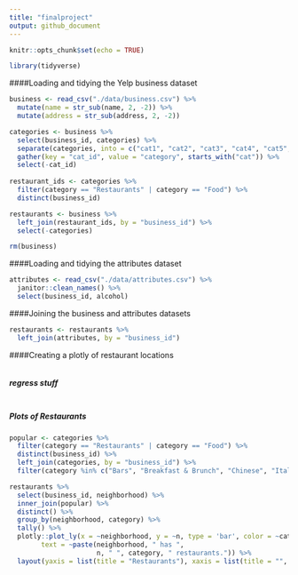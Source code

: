 ```yaml
---
title: "finalproject"
output: github_document
---
```


```r
knitr::opts_chunk$set(echo = TRUE)

library(tidyverse)
```

####Loading and tidying the Yelp business dataset

```r
business <- read_csv("./data/business.csv") %>% 
  mutate(name = str_sub(name, 2, -2)) %>% 
  mutate(address = str_sub(address, 2, -2))

categories <- business %>% 
  select(business_id, categories) %>% 
  separate(categories, into = c("cat1", "cat2", "cat3", "cat4", "cat5", "cat6", "cat7", "cat8", "cat9", "cat10", "cat11", "cat12", "cat13", "cat14", "cat15", "cat16", "cat17", "cat18", "cat19", "cat20", "cat21", "cat22", "cat23", "cat24", "cat25"), sep  = ";") %>% 
  gather(key = "cat_id", value = "category", starts_with("cat")) %>% 
  select(-cat_id) 
  
restaurant_ids <- categories %>% 
  filter(category == "Restaurants" | category == "Food") %>% 
  distinct(business_id)

restaurants <- business %>% 
  left_join(restaurant_ids, by = "business_id") %>% 
  select(-categories)

rm(business)
```

####Loading and tidying the attributes dataset

```r
attributes <- read_csv("./data/attributes.csv") %>% 
  janitor::clean_names() %>% 
  select(business_id, alcohol)
```

####Joining the business and attributes datasets

```r
restaurants <- restaurants %>% 
  left_join(attributes, by = "business_id")
```

####Creating a plotly of restaurant locations

```r




```

##### regress stuff
```r



```

##### Plots of Restaurants
```r
popular <- categories %>% 
  filter(category == "Restaurants" | category == "Food") %>% 
  distinct(business_id) %>% 
  left_join(categories, by = "business_id") %>% 
  filter(category %in% c("Bars", "Breakfast & Brunch", "Chinese", "Italian", "Mexican", "Chicken Wings", "Salad", "Sushi Bars", "Pizza", "Steakhouses"))

restaurants %>% 
  select(business_id, neighborhood) %>% 
  inner_join(popular) %>% 
  distinct() %>% 
  group_by(neighborhood, category) %>% 
  tally() %>% 
  plotly::plot_ly(x = ~neighborhood, y = ~n, type = 'bar', color = ~category, hoverinfo = 'text',
        text = ~paste(neighborhood, " has ",
                      n, " ", category, " restaurants.")) %>%
  layout(yaxis = list(title = "Restaurants"), xaxis = list(title = "", tickangle = -45), barmode = 'stack')
```


